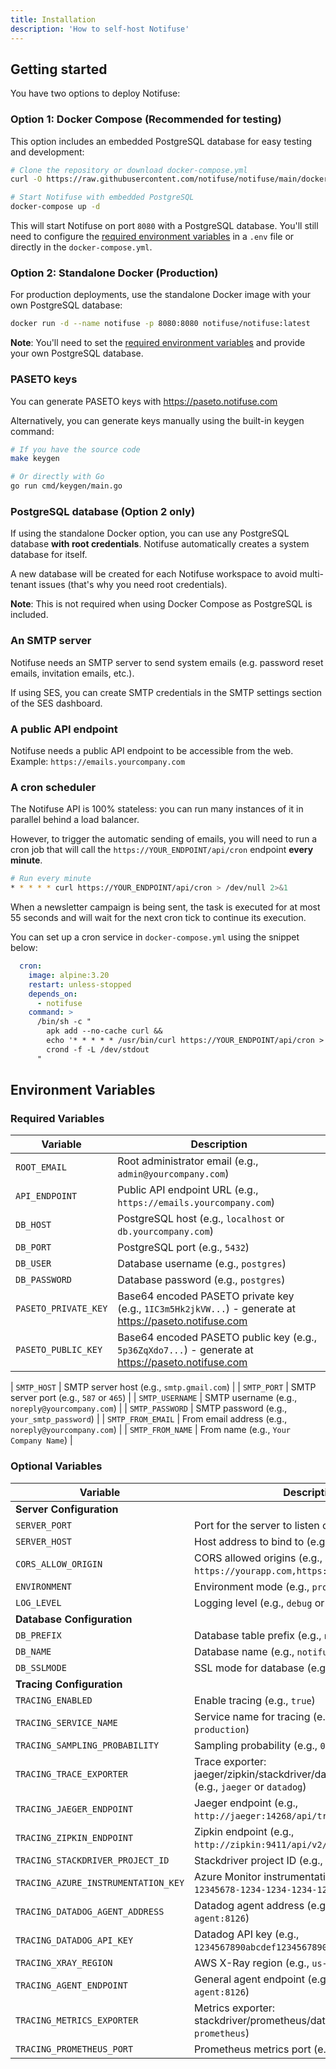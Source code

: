 ```yaml
---
title: Installation
description: 'How to self-host Notifuse'
---
```


## Getting started

You have two options to deploy Notifuse:

### Option 1: Docker Compose (Recommended for testing)

This option includes an embedded PostgreSQL database for easy testing and development:

```bash
# Clone the repository or download docker-compose.yml
curl -O https://raw.githubusercontent.com/notifuse/notifuse/main/docker-compose.yml

# Start Notifuse with embedded PostgreSQL
docker-compose up -d
```

This will start Notifuse on port `8080` with a PostgreSQL database. You'll still need to configure the [required environment variables](#required-variables) in a `.env` file or directly in the `docker-compose.yml`.

### Option 2: Standalone Docker (Production)

For production deployments, use the standalone Docker image with your own PostgreSQL database:

```bash
docker run -d --name notifuse -p 8080:8080 notifuse/notifuse:latest
```

**Note**: You'll need to set the [required environment variables](#required-variables) and provide your own PostgreSQL database.

### PASETO keys

You can generate PASETO keys with https://paseto.notifuse.com

Alternatively, you can generate keys manually using the built-in keygen command:

```bash
# If you have the source code
make keygen

# Or directly with Go
go run cmd/keygen/main.go
```

### PostgreSQL database (Option 2 only)

If using the standalone Docker option, you can use any PostgreSQL database **with root credentials**. Notifuse automatically creates a system database for itself.

A new database will be created for each Notifuse workspace to avoid multi-tenant issues (that's why you need root credentials).

**Note**: This is not required when using Docker Compose as PostgreSQL is included.

### An SMTP server

Notifuse needs an SMTP server to send system emails (e.g. password reset emails, invitation emails, etc.).

If using SES, you can create SMTP credentials in the SMTP settings section of the SES dashboard.

### A public API endpoint

Notifuse needs a public API endpoint to be accessible from the web. Example: `https://emails.yourcompany.com`

### A cron scheduler

The Notifuse API is 100% stateless: you can run many instances of it in parallel behind a load balancer.

However, to trigger the automatic sending of emails, you will need to run a cron job that will call the `https://YOUR_ENDPOINT/api/cron` endpoint **every minute**.

```bash
# Run every minute
* * * * * curl https://YOUR_ENDPOINT/api/cron > /dev/null 2>&1
```

When a newsletter campaign is being sent, the task is executed for at most 55 seconds and will wait for the next cron tick to continue its execution.

You can set up a cron service in `docker-compose.yml` using the snippet below:

```yaml
  cron:
    image: alpine:3.20
    restart: unless-stopped
    depends_on:
      - notifuse
    command: >
      /bin/sh -c "
        apk add --no-cache curl &&
        echo '* * * * * /usr/bin/curl https://YOUR_ENDPOINT/api/cron > /dev/null 2>&1' > /etc/crontabs/root &&
        crond -f -L /dev/stdout
      "
```

## Environment Variables

### Required Variables

| Variable             | Description                                                                                            |
| -------------------- | ------------------------------------------------------------------------------------------------------ |
| `ROOT_EMAIL`         | Root administrator email (e.g., `admin@yourcompany.com`)                                               |
| `API_ENDPOINT`       | Public API endpoint URL (e.g., `https://emails.yourcompany.com`)                                       |
| `DB_HOST`            | PostgreSQL host (e.g., `localhost` or `db.yourcompany.com`)                                            |
| `DB_PORT`            | PostgreSQL port (e.g., `5432`)                                                                         |
| `DB_USER`            | Database username (e.g., `postgres`)                                                                   |
| `DB_PASSWORD`        | Database password (e.g., `postgres`)                                                                   |
| `PASETO_PRIVATE_KEY` | Base64 encoded PASETO private key (e.g., `1IC3m5Hk2jkVW...`) - generate at https://paseto.notifuse.com |
| `PASETO_PUBLIC_KEY`  | Base64 encoded PASETO public key (e.g., `5p36ZqXdo7...`) - generate at https://paseto.notifuse.com     |

| `SMTP_HOST` | SMTP server host (e.g., `smtp.gmail.com`) |
| `SMTP_PORT` | SMTP server port (e.g., `587` or `465`) |
| `SMTP_USERNAME` | SMTP username (e.g., `noreply@yourcompany.com`) |
| `SMTP_PASSWORD` | SMTP password (e.g., `your_smtp_password`) |
| `SMTP_FROM_EMAIL` | From email address (e.g., `noreply@yourcompany.com`) |
| `SMTP_FROM_NAME` | From name (e.g., `Your Company Name`) |

### Optional Variables

| Variable                            | Description                                                                               | Default                              |
| ----------------------------------- | ----------------------------------------------------------------------------------------- | ------------------------------------ |
| **Server Configuration**            |
| `SERVER_PORT`                       | Port for the server to listen on (e.g., `8080`)                                           | `8080`                               |
| `SERVER_HOST`                       | Host address to bind to (e.g., `0.0.0.0`)                                                 | `0.0.0.0`                            |
| `CORS_ALLOW_ORIGIN`                 | CORS allowed origins (e.g., `https://yourapp.com,https://admin.yourapp.com`)              | `*`                                  |
| `ENVIRONMENT`                       | Environment mode (e.g., `production`)                                                     | `production`                         |
| `LOG_LEVEL`                         | Logging level (e.g., `debug` or `warn`)                                                   | `info`                               |
| **Database Configuration**          |
| `DB_PREFIX`                         | Database table prefix (e.g., `notifuse`)                                                  | `notifuse`                           |
| `DB_NAME`                           | Database name (e.g., `notifuse_system`)                                                   | `${DB_PREFIX}_system`                |
| `DB_SSLMODE`                        | SSL mode for database (e.g., `require` or `disable`)                                      | `require`                            |
| **Tracing Configuration**           |
| `TRACING_ENABLED`                   | Enable tracing (e.g., `true`)                                                             | `false`                              |
| `TRACING_SERVICE_NAME`              | Service name for tracing (e.g., `notifuse-production`)                                    | `notifuse-api`                       |
| `TRACING_SAMPLING_PROBABILITY`      | Sampling probability (e.g., `0.05`)                                                       | `0.1`                                |
| `TRACING_TRACE_EXPORTER`            | Trace exporter: jaeger/zipkin/stackdriver/datadog/xray/none (e.g., `jaeger` or `datadog`) | `none`                               |
| `TRACING_JAEGER_ENDPOINT`           | Jaeger endpoint (e.g., `http://jaeger:14268/api/traces`)                                  | `http://localhost:14268/api/traces`  |
| `TRACING_ZIPKIN_ENDPOINT`           | Zipkin endpoint (e.g., `http://zipkin:9411/api/v2/spans`)                                 | `http://localhost:9411/api/v2/spans` |
| `TRACING_STACKDRIVER_PROJECT_ID`    | Stackdriver project ID (e.g., `my-gcp-project-id`)                                        | -                                    |
| `TRACING_AZURE_INSTRUMENTATION_KEY` | Azure Monitor instrumentation key (e.g., `12345678-1234-1234-1234-123456789012`)          | -                                    |
| `TRACING_DATADOG_AGENT_ADDRESS`     | Datadog agent address (e.g., `datadog-agent:8126`)                                        | `localhost:8126`                     |
| `TRACING_DATADOG_API_KEY`           | Datadog API key (e.g., `1234567890abcdef1234567890abcdef`)                                | -                                    |
| `TRACING_XRAY_REGION`               | AWS X-Ray region (e.g., `us-east-1`)                                                      | `us-west-2`                          |
| `TRACING_AGENT_ENDPOINT`            | General agent endpoint (e.g., `monitoring-agent:8126`)                                    | `localhost:8126`                     |
| `TRACING_METRICS_EXPORTER`          | Metrics exporter: stackdriver/prometheus/datadog/none (e.g., `prometheus`)                | `none`                               |
| `TRACING_PROMETHEUS_PORT`           | Prometheus metrics port (e.g., `9464`)                                                    | `9464`                               |
